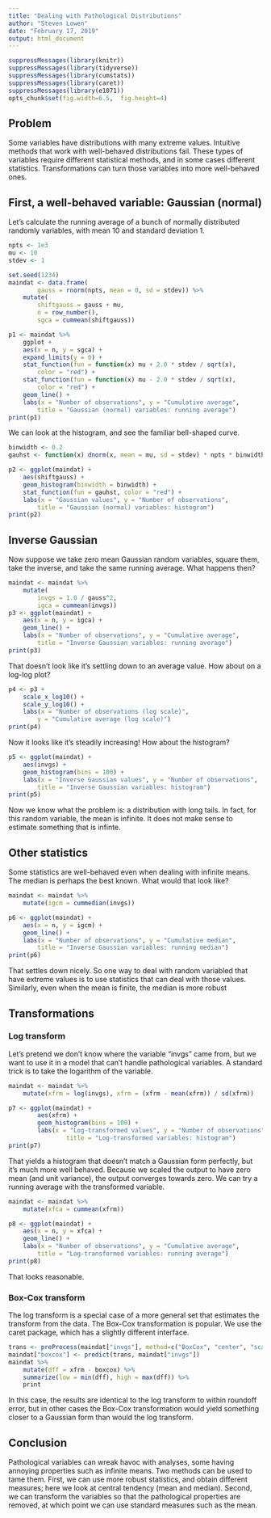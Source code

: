 ```yaml
---
title: "Dealing with Pathological Distributions"
author: "Steven Lowen"
date: "February 17, 2019"
output: html_document
---
```


```r
suppressMessages(library(knitr))
suppressMessages(library(tidyverse))
suppressMessages(library(cumstats))
suppressMessages(library(caret))
suppressMessages(library(e1071))
opts_chunk$set(fig.width=6.5,  fig.height=4)
```

## Problem
Some variables have distributions with many extreme values.
Intuitive methods that work with well-behaved distributions fail.
These types of variables require different statistical methods, and in
some cases different statistics.
Transformations can turn those variables into more well-behaved ones.

## First, a well-behaved variable: Gaussian (normal)
Let's calculate the running average of a bunch of normally distributed
randomly variables, with mean 10 and standard deviation 1.
```r
npts <- 1e3
mu <- 10
stdev <- 1

set.seed(1234)
maindat <- data.frame(
		gauss = rnorm(npts, mean = 0, sd = stdev)) %>%
	mutate(
		shiftgauss = gauss + mu,
		n = row_number(),
		sgca = cummean(shiftgauss))

p1 <- maindat %>%
	ggplot +
	aes(x = n, y = sgca) +
	expand_limits(y = 0) +
	stat_function(fun = function(x) mu + 2.0 * stdev / sqrt(x),
		color = "red") +
	stat_function(fun = function(x) mu - 2.0 * stdev / sqrt(x),
		color = "red") +
	geom_line() +
	labs(x = "Number of observations", y = "Cumulative average",
		title = "Gaussian (normal) variables: running average")
print(p1)
```

We can look at the histogram, and see the familiar bell-shaped curve.
```r
binwidth <- 0.2
gauhst <- function(x) dnorm(x, mean = mu, sd = stdev) * npts * binwidth

p2 <- ggplot(maindat) +
	aes(shiftgauss) +
	geom_histogram(binwidth = binwidth) +
	stat_function(fun = gauhst, color = "red") +
	labs(x = "Gaussian values", y = "Number of observations",
		title = "Gaussian (normal) variables: histogram")
print(p2)
```

## Inverse Gaussian
Now suppose we take zero mean Gaussian random variables, square them,
take the inverse, and take the same running average.
What happens then?
```r
maindat <- maindat %>%
	mutate(
		invgs = 1.0 / gauss^2,
		igca = cummean(invgs))
p3 <- ggplot(maindat) +
	aes(x = n, y = igca) +
	geom_line() +
	labs(x = "Number of observations", y = "Cumulative average",
		title = "Inverse Gaussian variables: running average")
print(p3)
```

That doesn't look like it's settling down to an average value.
How about on a log-log plot?
```r
p4 <- p3 +
	scale_x_log10() +
	scale_y_log10() +
	labs(x = "Number of observations (log scale)",
		y = "Cumulative average (log scale)")
print(p4)
```

Now it looks like it's steadily increasing!
How about the histogram?
```r
p5 <- ggplot(maindat) +
	aes(invgs) +
	geom_histogram(bins = 100) +
	labs(x = "Inverse Gaussian values", y = "Number of observations",
		title = "Inverse Gaussian variables: histogram")
print(p5)
```

Now we know what the problem is: a distribution with long tails.
In fact, for this random variable, the mean is infinite.
It does not make sense to estimate something that is infinte.

## Other statistics
Some statistics are well-behaved even when dealing with infinite means.
The median is perhaps the best known.
What would that look like?
```r
maindat <- maindat %>%
	mutate(igcm = cummedian(invgs))

p6 <- ggplot(maindat) +
	aes(x = n, y = igcm) +
	geom_line() +
	labs(x = "Number of observations", y = "Cumulative median",
		title = "Inverse Gaussian variables: running median")
print(p6)
```

That settles down nicely.
So one way to deal with random variabled that have extreme values is to
use statistics that can deal with those values.
Similarly, even when the mean is finite, the median is more robust 

## Transformations

### Log transform
Let's pretend we don't know where the variable "invgs" came from,
but we want to use it in a model that can't handle pathological variables.
A standard trick is to take the logarithm of the variable.
```r
maindat <- maindat %>%
	mutate(xfrm = log(invgs), xfrm = (xfrm - mean(xfrm)) / sd(xfrm)) 

p7 <- ggplot(maindat) +
        aes(xfrm) +
        geom_histogram(bins = 100) +
        labs(x = "Log-transformed values", y = "Number of observations",
                title = "Log-transformed variables: histogram")
print(p7)
```

That yields a histogram that doesn't match a Gaussian form perfectly,
but it's much more well behaved.
Because we scaled the output to have zero mean (and unit variance),
the output converges towards zero.
We can try a running average with the transformed variable.

```r
maindat <- maindat %>%
	mutate(xfca = cummean(xfrm))

p8 <- ggplot(maindat) +
	aes(x = n, y = xfca) +
	geom_line() +
	labs(x = "Number of observations", y = "Cumulative average",
		title = "Log-transformed variables: running average")
print(p8)
```

That looks reasonable.

### Box-Cox transform
The log transform is a special case of a more general set
that estimates the transform from the data.
The Box-Cox transformation is popular.
We use the caret package, which has a slightly different interface.
```r
trans <- preProcess(maindat["invgs"], method=c("BoxCox", "center", "scale"))
maindat["boxcox"] <- predict(trans, maindat["invgs"])
maindat %>%
	mutate(dff = xfrm - boxcox) %>%
	summarize(low = min(dff), high = max(dff)) %>%
	print
```

In this case, the results are identical to the log transform to within
roundoff error, but in other cases the Box-Cox transformation would yield
something closer to a Gaussian form than would the log transform.

## Conclusion
Pathological variables can wreak havoc with analyses, some having
annoying properties such as infinite means.
Two methods can be used to tame them.
First, we can use more robust statistics, and obtain different measures;
here we look at central tendency (mean and median).
Second, we can transform the variables so that the pathological
properties are removed, at which point we can use standard measures such
as the mean.

